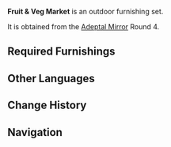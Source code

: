 {{Furnishing Infobox
|id             = 350020
|image          = Furnishing Set Fruit & Veg Market Display.png
|category       = Outdoor Set
|subcategory    = Set
|rarity         = 4
|adeptal_energy = 240
|load           = 410
|description    = This market comes with quite a few stores. The fruits that people often buy can be found at this sort of place.
|blueprint      = Adeptal Mirror
|adeptal mirror = 4
}}
'''Fruit & Veg Market''' is an outdoor furnishing set.

It is obtained from the [[Adeptal Mirror]] Round 4.

==Required Furnishings==
{{Recipe
|type = Furnishing Set
|Bountiful Harvest Fruit Cart = 1
|Real Deal Fruit Stand = 1
|Fruit Seller's Caution = 1
|Fruit and Veggie Stall: Harvest Bounties = 1
|sort = Bountiful Harvest Fruit Cart,Real Deal Fruit Stand,Fruit Seller's Caution,Fruit and Veggie Stall: Harvest Bounties
|yield = 0
}}

==Other Languages==
{{Other Languages
|en      = Fruit & Veg Market
|zhs     = 应有尽有的果蔬市场
|zhs_rm  = Yīngyǒu-jìnyǒu de Guǒshū Shìchǎng
|zht     = 應有盡有的果蔬市場
|zht_rm  = Yīngyǒu-jìnyǒu de Guǒshū Shìcháng
|zh_tl   = Fruit and Vegetable Market with Everything
|ja      = なんでも売ってる青果市場
|ja_rm   = Nandemo Utteru Seika Ichiba
|ja_tl   = Everything For Sale Fruit and Vegetable Market
|ko      = 없는 게 없는 과채시장
|ko_rm   = Eomneun Ge Eomneun Gwachaesijang
|ko_tl   = Everything For Sale Fruit and Vegetable Market
|es      = Mercado de frutas y verduras
|es_tl   = Fruits and Vegetables Market
|fr      = Marché de fruits et légumes
|fr_tl   = Fruits and Vegetables Market
|ru      = Фруктово-овощной рынок
|ru_tl   = 
|th      = ตลาดผักและผลไม้ทุกชนิด
|th_rm   = 
|th_tl   = 
|vi      = Chợ Rau Quả Phong Phú
|vi_tl   = 
|de      = Obst- und Gemüsemarkt
|de_tl   = Fruit and Vegetable Market
|id      = Pasar Buah & Sayuran
|id_tl   = Fruit & Vegetable Market
|pt      = Mercado que tem Todas as Frutas e Vegetais
|pt_tl   = 
}}

==Change History==
{{Change History|1.5}}

==Navigation==
{{Furnishing Navbox/Sets|type=regular}}
